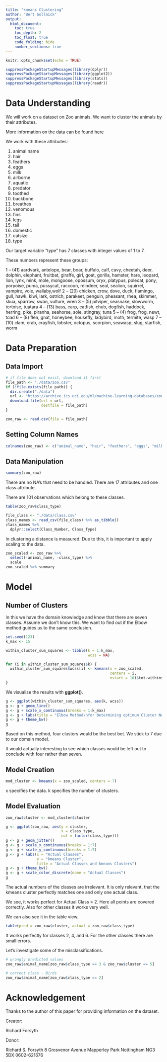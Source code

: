 ```yaml
---
title: "kmeans Clustering"
author: "Bert Gollnick"
output: 
  html_document:
    toc: true
    toc_depth: 2
    toc_float: true
    code_folding: hide
    number_sections: true
---
```


```r
knitr::opts_chunk$set(echo = TRUE)
```

```r
suppressPackageStartupMessages(library(dplyr))
suppressPackageStartupMessages(library(ggplot2))
suppressPackageStartupMessages(library(stats))
suppressPackageStartupMessages(library(readr))
```

# Data Understanding

We will work on a dataset on Zoo animals. We want to cluster the animals by their attributes.

More information on the data can be found [here](https://archive.ics.uci.edu/ml/datasets/zoo)

We work with these attributes:

1. animal name
2. hair
3. feathers
4. eggs
5. milk
6. airborne
7. aquatic
8. predator
9. toothed
10. backbone
11. breathes
12. venomous
13. fins
14. legs
15. tail
16. domestic
17. catsize
18. type

Our target variable "type" has 7 classes with integer values of 1 to 7.

These numbers represent these groups:

1 -- (41) aardvark, antelope, bear, boar, buffalo, calf, cavy, cheetah, deer, dolphin, elephant, fruitbat, giraffe, girl, goat, gorilla, hamster, hare, leopard, lion, lynx, mink, mole, mongoose, opossum, oryx, platypus, polecat, pony, porpoise, puma, pussycat, raccoon, reindeer, seal, sealion, squirrel, vampire, vole, wallaby,wolf 
2 -- (20) chicken, crow, dove, duck, flamingo, gull, hawk, kiwi, lark, ostrich, parakeet, penguin, pheasant, rhea, skimmer, skua, sparrow, swan, vulture, wren 
3 -- (5) pitviper, seasnake, slowworm, tortoise, tuatara 
4 -- (13) bass, carp, catfish, chub, dogfish, haddock, herring, pike, piranha, seahorse, sole, stingray, tuna 
5 -- (4) frog, frog, newt, toad 
6 -- (8) flea, gnat, honeybee, housefly, ladybird, moth, termite, wasp 
7 -- (10) clam, crab, crayfish, lobster, octopus, scorpion, seawasp, slug, starfish, worm

# Data Preparation

## Data Import

```r
# if file does not exist, download it first
file_path <- "./data/zoo.csv"
if (!file.exists(file_path)) { 
  dir.create("./data")
  url <- "https://archive.ics.uci.edu/ml/machine-learning-databases/zoo/zoo.data"
  download.file(url = url, 
                destfile = file_path)
}

zoo_raw <- read.csv(file = file_path)
```

## Setting Column Names

```r
colnames(zoo_raw) <- c("animal_name", "hair", "feathers", "eggs", "milk", "airborne", "aquatic", "predator", "toothed", "backbone", "breathes",    "venomous",  "fins","legs", "tail", "domestic", "catsize", "class_type" )
```

## Data Manipulation

```r
summary(zoo_raw)
```

There are no NA's that need to be handled. There are 17 attributes and one class attribute.

There are 101 observations which belong to these classes.

```r
table(zoo_raw$class_type)
```



```r
file_class <- "./data/class.csv"
class_names <- read_csv(file_class) %>% as_tibble()
class_names %>% 
  dplyr::select(Class_Number, Class_Type)
```

In clustering a distance is measured. Due to this, it is important to apply scaling to the data.

```r
zoo_scaled <- zoo_raw %>% 
  select(-animal_name, -class_type) %>% 
  scale
zoo_scaled %>% summary
```

# Model

## Number of Clusters

In this we have the domain knowledge and know that there are seven classes. Assume we don't know this. We want to find out if the Elbow method guides us to the same conclusion.

```r
set.seed(123)
k_max <- 15

within_cluster_sum_squares <- tibble(k = 1:k_max,
                                     wcss = NA)

for (i in within_cluster_sum_squares$k) {
  within_cluster_sum_squares$wcss[i] <- kmeans(x = zoo_scaled,
                                               centers = i,
                                               nstart = 10)$tot.withinss
}
```

We visualise the results with **ggplot()**.

```r
g <- ggplot(within_cluster_sum_squares, aes(k, wcss))
g <- g + geom_line()
g <- g + scale_x_continuous(breaks = 1:k_max)
g <- g + labs(title = "Elbow Method\nfor Determining optimum Cluster Number")
g <- g + theme_bw()
g
```

Based on this method, four clusters would be the best bet. We stick to 7 due to our domain model.

It would actually interesting to see which classes would be left out to conclude with four rather than seven.

## Model Creation

```r
mod_cluster <- kmeans(x = zoo_scaled, centers = 7)
```

x specifies the data. k specifies the number of clusters.

## Model Evaluation

```r
zoo_raw$cluster <- mod_cluster$cluster
```

```r
g <- ggplot(zoo_raw, aes(y = cluster, 
                         x = class_type, 
                         col = factor(class_type)))
g <- g + geom_jitter()
g <- g + scale_x_continuous(breaks = 1:7)
g <- g + scale_y_continuous(breaks = 1:7)
g <- g + labs(x = "Actual Classes", 
              y = "kmeans Cluster", 
              title = "Actual Classes and kmeans Clusters")
g <- g + theme_bw()
g <- g + scale_color_discrete(name = "Actual Classes")
g
```
The actual numbers of the classes are irrelevant. It is only relevant, that the kmeans cluster perfectly matches one and only one actual class. 

We see, it works perfect for Actual Class = 2. Here all points are covered correctly. Also for other classes it works very well.

We can also see it in the table view.

```r
table(pred = zoo_raw$cluster, actual = zoo_raw$class_type)
```

It works perfectly for classes 2, 4, and 6. For the other classes there are small errors.

Let's investigate some of the misclassifications.

```r
# wrongly predicted values
zoo_raw$animal_name[zoo_raw$class_type == 3 & zoo_raw$cluster == 5]

# correct class - Birds
zoo_raw$animal_name[zoo_raw$class_type == 2]

```

# Acknowledgement

Thanks to the author of this paper for providing information on the dataset.

Creator: 

Richard Forsyth 

Donor: 

Richard S. Forsyth 
8 Grosvenor Avenue 
Mapperley Park 
Nottingham NG3 5DX 
0602-621676
